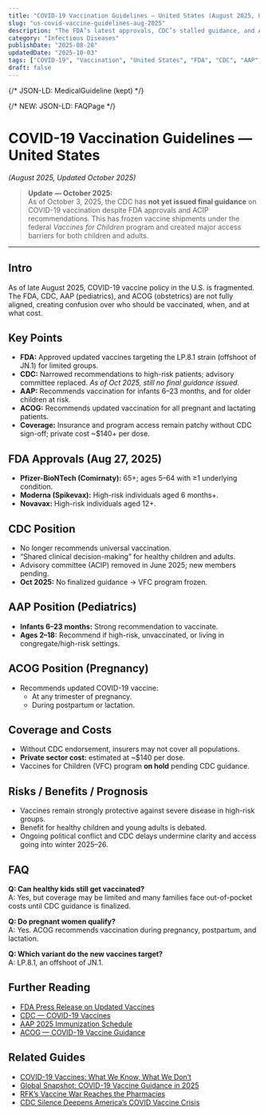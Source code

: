 ```yaml
---
title: "COVID-19 Vaccination Guidelines — United States (August 2025, Updated October 2025)"
slug: "us-covid-vaccine-guidelines-aug-2025"
description: "The FDA’s latest approvals, CDC’s stalled guidance, and AAP/ACOG recommendations on COVID-19 vaccination as of October 2025."
category: "Infectious Diseases"
publishDate: "2025-08-28"
updatedDate: "2025-10-03"
tags: ["COVID-19", "Vaccination", "United States", "FDA", "CDC", "AAP", "ACOG"]
draft: false
---
```


{/* JSON-LD: MedicalGuideline (kept) */}
<script type="application/ld+json">
{
  "@context": "https://schema.org",
  "@type": "MedicalGuideline",
  "name": "COVID-19 Vaccination Guidelines — United States",
  "datePublished": "2025-08-28",
  "dateModified": "2025-10-03",
  "guidelineDate": "2025-08-28",
  "description": "Current U.S. COVID-19 vaccination guidance, including FDA approvals, CDC delays, and recommendations from AAP and ACOG.",
  "recognizingAuthority": [
    { "@type": "Organization", "name": "U.S. Food and Drug Administration" },
    { "@type": "Organization", "name": "Centers for Disease Control and Prevention" },
    { "@type": "Organization", "name": "American Academy of Pediatrics" },
    { "@type": "Organization", "name": "American College of Obstetricians and Gynecologists" }
  ],
  "url": "https://patientguide.io/guides/us-covid-vaccine-guidelines-aug-2025",
  "inLanguage": "en",
  "isBasedOn": [
    "https://www.fda.gov/news-events/press-announcements",
    "https://www.cdc.gov/coronavirus/2019-ncov/vaccines/index.html",
    "https://www.aap.org/",
    "https://www.acog.org/clinical/covid-19"
  ]
}
</script>

{/* NEW: JSON-LD: FAQPage */}
<script type="application/ld+json">
{
  "@context": "https://schema.org",
  "@type": "FAQPage",
  "mainEntity": [
    {
      "@type": "Question",
      "name": "Who is currently recommended to receive an updated COVID-19 vaccine in the U.S.?",
      "acceptedAnswer": {
        "@type": "Answer",
        "text": "FDA has authorized updated vaccines for high-risk groups; CDC has not finalized broad guidance as of October 2025. AAP recommends infants 6–23 months and selected older children; ACOG recommends vaccination in pregnancy and lactation."
      }
    },
    {
      "@type": "Question",
      "name": "Why are some shipments delayed and coverage inconsistent?",
      "acceptedAnswer": {
        "@type": "Answer",
        "text": "Without finalized CDC recommendations, insurers and federal programs like Vaccines for Children face barriers, creating patchy access and potential out-of-pocket costs."
      }
    },
    {
      "@type": "Question",
      "name": "Which variant do the 2025 updates target?",
      "acceptedAnswer": {
        "@type": "Answer",
        "text": "The 2025 formulation targets LP.8.1 (an offshoot of JN.1), per FDA filings."
      }
    },
    {
      "@type": "Question",
      "name": "Are pregnant patients recommended to receive the updated vaccine?",
      "acceptedAnswer": {
        "@type": "Answer",
        "text": "Yes. ACOG recommends vaccination during pregnancy, postpartum, and lactation."
      }
    },
    {
      "@type": "Question",
      "name": "Can healthy children still get vaccinated?",
      "acceptedAnswer": {
        "@type": "Answer",
        "text": "Yes, but coverage may be limited until CDC guidance is finalized; families may face private-pay costs in the interim."
      }
    }
  ]
}
</script>

# COVID-19 Vaccination Guidelines — United States  
*(August 2025, Updated October 2025)*

> **Update — October 2025:**  
> As of October 3, 2025, the CDC has **not yet issued final guidance** on COVID-19 vaccination despite FDA approvals and ACIP recommendations. This has frozen vaccine shipments under the federal *Vaccines for Children* program and created major access barriers for both children and adults.  

---

## Intro
As of late August 2025, COVID-19 vaccine policy in the U.S. is fragmented.  
The FDA, CDC, AAP (pediatrics), and ACOG (obstetrics) are not fully aligned, creating confusion over who should be vaccinated, when, and at what cost.  

## Key Points
- **FDA:** Approved updated vaccines targeting the LP.8.1 strain (offshoot of JN.1) for limited groups.  
- **CDC:** Narrowed recommendations to high-risk patients; advisory committee replaced. *As of Oct 2025, still no final guidance issued.*  
- **AAP:** Recommends vaccination for infants 6–23 months, and for older children at risk.  
- **ACOG:** Recommends updated vaccination for all pregnant and lactating patients.  
- **Coverage:** Insurance and program access remain patchy without CDC sign-off; private cost ~$140+ per dose.  

## FDA Approvals (Aug 27, 2025)
- **Pfizer-BioNTech (Comirnaty):** 65+; ages 5–64 with ≥1 underlying condition.  
- **Moderna (Spikevax):** High-risk individuals aged 6 months+.  
- **Novavax:** High-risk individuals aged 12+.  

## CDC Position
- No longer recommends universal vaccination.  
- “Shared clinical decision-making” for healthy children and adults.  
- Advisory committee (ACIP) removed in June 2025; new members pending.  
- **Oct 2025:** No finalized guidance → VFC program frozen.  

## AAP Position (Pediatrics)
- **Infants 6–23 months:** Strong recommendation to vaccinate.  
- **Ages 2–18:** Recommend if high-risk, unvaccinated, or living in congregate/high-risk settings.  

## ACOG Position (Pregnancy)
- Recommends updated COVID-19 vaccine:  
  - At any trimester of pregnancy.  
  - During postpartum or lactation.  

## Coverage and Costs
- Without CDC endorsement, insurers may not cover all populations.  
- **Private sector cost:** estimated at ~$140 per dose.  
- Vaccines for Children (VFC) program **on hold** pending CDC guidance.  

## Risks / Benefits / Prognosis
- Vaccines remain strongly protective against severe disease in high-risk groups.  
- Benefit for healthy children and young adults is debated.  
- Ongoing political conflict and CDC delays undermine clarity and access going into winter 2025–26.  

## FAQ
**Q: Can healthy kids still get vaccinated?**  
A: Yes, but coverage may be limited and many families face out-of-pocket costs until CDC guidance is finalized.  

**Q: Do pregnant women qualify?**  
A: Yes. ACOG recommends vaccination during pregnancy, postpartum, and lactation.  

**Q: Which variant do the new vaccines target?**  
A: LP.8.1, an offshoot of JN.1.  

## Further Reading
- [FDA Press Release on Updated Vaccines](https://www.fda.gov/news-events/press-announcements)  
- [CDC — COVID-19 Vaccines](https://www.cdc.gov/coronavirus/2019-ncov/vaccines/index.html)  
- [AAP 2025 Immunization Schedule](https://www.aap.org/)  
- [ACOG — COVID-19 Vaccine Guidance](https://www.acog.org/clinical/covid-19)  

## Related Guides
- [COVID-19 Vaccines: What We Know, What We Don’t](/guides/covid-19-vaccines)  
- [Global Snapshot: COVID-19 Vaccine Guidance in 2025](/posts/global-covid-vaccine-guidance-2025)  
- [RFK’s Vaccine War Reaches the Pharmacies](/posts/rfk-vaccine-war-cvs-hold)  
- [CDC Silence Deepens America’s COVID Vaccine Crisis](/posts/cdc-covid-vaccine-guidelines-paralysis)  
